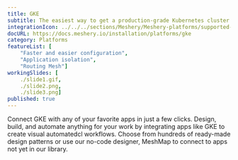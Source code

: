 ```yaml
---
title: GKE
subtitle: The easiest way to get a production-grade Kubernetes cluster up and running
integrationIcon: ../../../sections/Meshery/Meshery-platforms/supported-icons/gke.svg
docURL: https://docs.meshery.io/installation/platforms/gke
category: Platforms
featureList: [
    "Faster and easier configuration",
    "Application isolation",
    "Routing Mesh"]
workingSlides: [
    ./slide1.gif,
    ./slide2.png,
    ./slide3.png]
published: true
---
```


<p>
    Connect GKE with any of your favorite apps in just a few
    clicks. Design, build, and automate anything for your work by
    integrating apps like GKE to create visual automatedcl
    workflows. Choose from hundreds of ready-made design patterns or use
    our no-code designer, MeshMap to connect to apps not yet in our
    library.
</p>
